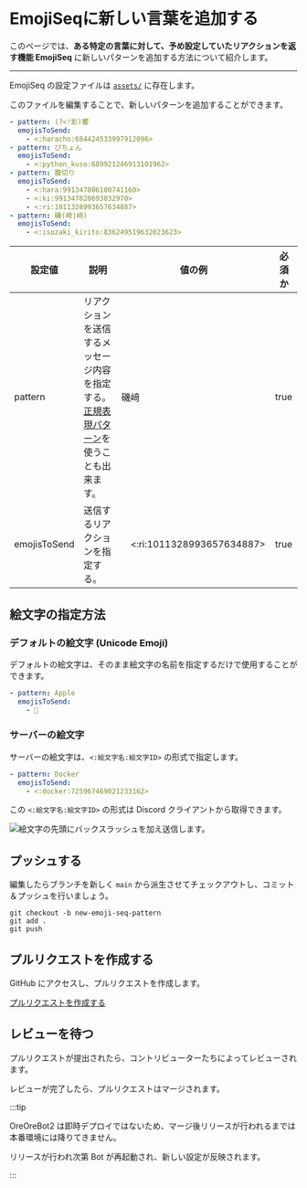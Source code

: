 # EmojiSeqに新しい言葉を追加する

このページでは、**ある特定の言葉に対して、予め設定していたリアクションを返す機能 EmojiSeq** に新しいパターンを追加する方法について紹介します。

----

EmojiSeq の設定ファイルは [`assets/`](https://github.com/approvers/OreOreBot2/blob/main/assets/emoji-seq.yaml) に存在します。

このファイルを編集することで、新しいパターンを追加することができます。

```yml title="assets/emoji-seq.yaml"
- pattern: (?<!影)響
  emojisToSend:
    - <:haracho:684424533997912096>
- pattern: ぴちょん
  emojisToSend:
    - <:python_kuso:689921246913101962>
- pattern: 腹切り
  emojisToSend:
    - <:hara:991347806180741160>
    - <:ki:991347820693032970>
    - <:ri:1011328993657634887>
- pattern: 磯(崎|﨑)
  emojisToSend:
    - <:isozaki_kirito:836249519632023623>
```


| 設定値          | 説明                                                                                                                                 | 値の例                         | 必須か  |
|--------------|------------------------------------------------------------------------------------------------------------------------------------|-----------------------------|------|
| pattern      | リアクションを送信するメッセージ内容を指定する。<br/>[正規表現パターン](https://developer.mozilla.org/ja/docs/Web/JavaScript/Guide/Regular_Expressions)を使うことも出来ます。 | 磯﨑                          | true |
| emojisToSend | 送信するリアクションを指定する。                                                                                                                   | 　<:ri:1011328993657634887>　 | true |

## 絵文字の指定方法

### デフォルトの絵文字 (Unicode Emoji)

デフォルトの絵文字は、そのまま絵文字の名前を指定するだけで使用することができます。

```yml
- pattern: Apple
  emojisToSend:
    - 🍎
```

### サーバーの絵文字

サーバーの絵文字は、`<:絵文字名:絵文字ID>` の形式で指定します。

```yml
- pattern: Docker
  emojisToSend:
    - <:docker:725967469021233162>
```

この `<:絵文字名:絵文字ID>` の形式は Discord クライアントから取得できます。

![絵文字の先頭にバックスラッシュを加え送信します。](../../static/images/gif/emoji-id.gif)

## プッシュする

編集したらブランチを新しく `main` から派生させてチェックアウトし、コミット＆プッシュを行いましょう。

```shell
git checkout -b new-emoji-seq-pattern
git add .
git push
```

## プルリクエストを作成する

GitHub にアクセスし、プルリクエストを作成します。

[プルリクエストを作成する](https://docs.github.com/ja/pull-requests/collaborating-with-pull-requests/proposing-changes-to-your-work-with-pull-requests/creating-a-pull-request)

## レビューを待つ

プルリクエストが提出されたら、コントリビューターたちによってレビューされます。

レビューが完了したら、プルリクエストはマージされます。

:::tip

OreOreBot2 は即時デプロイではないため、マージ後リリースが行われるまでは本番環境には降りてきません。

リリースが行われ次第 Bot が再起動され、新しい設定が反映されます。

:::
